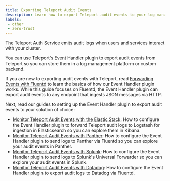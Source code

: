 ```yaml
---
title: Exporting Teleport Audit Events
description: Learn how to export Teleport audit events to your log management solution.
labels:
 - other
 - zero-trust
---
```


The Teleport Auth Service emits audit logs when users and services interact with
your cluster.

You can use Teleport's Event Handler plugin to export audit events from Teleport
so you can store them in a log management platform or custom backend.

If you are new to exporting audit events with Teleport, read [Forwarding Events
with Fluentd](fluentd.mdx) to learn the basics of how our
Event Handler plugin works. While this guide focuses on Fluentd, the Event
Handler plugin can export audit events to any endpoint that ingests JSON
messages via HTTP.

Next, read our guides to setting up the Event Handler plugin to export audit
events to your solution of choice:

- [Monitor Teleport Audit Events with the Elastic
  Stack](elastic-stack.mdx): How to configure the Event
  Handler plugin to forward Teleport audit logs to Logstash for ingestion in
  Elasticsearch so you can explore them in Kibana.
- [Monitor Teleport Audit Events with Panther](panther.mdx):
  How to configure the Event Handler plugin to send logs to Panther via Fluentd
  so you can explore your audit events in Panther.
- [Monitor Teleport Audit Events with Splunk](splunk.mdx):
  How to configure the Event Handler plugin to send logs to Splunk's Universal
  Forwarder so you can explore your audit events in Splunk.
- [Monitor Teleport Audit Events with Datadog](datadog.mdx):
  How to configure the Event Handler plugin to export audit logs to Datadog via Fluentd.
